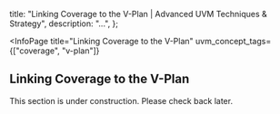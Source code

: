 
  title: "Linking Coverage to the V-Plan | Advanced UVM Techniques & Strategy",
  description: "...",
};

<InfoPage
  title="Linking Coverage to the V-Plan"
  uvm_concept_tags={["coverage", "v-plan"]}
>

  ## Linking Coverage to the V-Plan

  This section is under construction. Please check back later.

</InfoPage>